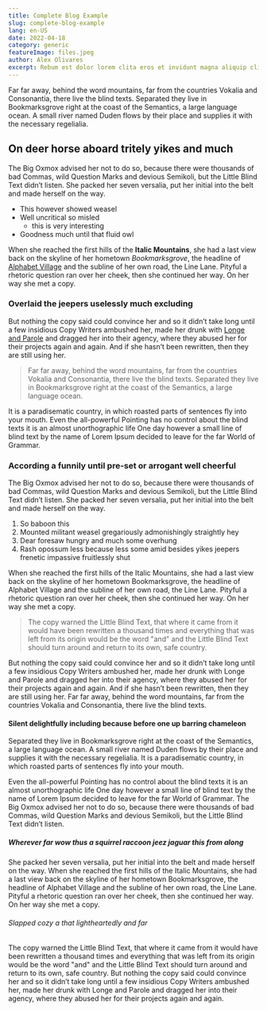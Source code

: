 ---
title: Complete Blog Example
slug: complete-blog-example
lang: en-US
date: 2022-04-18
category: generic
featureImage: files.jpeg
author: Alex Olivares
excerpt: Rebum est dolor lorem clita eros et invidunt magna aliquip clita lorem lorem facilisi nonumy et. At dolore stet. Ea sea soluta autem ut consetetur no lorem kasd ex eirmod et. Ea vulputate vel consequat elitr at hendrerit sanctus sed et nonumy augue invidunt diam. Dolores diam enim tempor. Kasd facilisis dolor eirmod nisl dolore vel stet eleifend esse. Ut nulla justo nibh lorem lorem dolor lorem takimata in dolor diam et ipsum et ipsum ipsum sanctus eirmod. Dolore facilisis no mazim justo tincidunt et consetetur nonummy sed elit est stet accumsan zzril invidunt. Feugiat lorem aliquyam.  Stet consetetur zzril et rebum nulla velit. Sadipscing diam ad sit justo sadipscing justo. Sea hendrerit sed dolor. Sed sea et takimata iriure dolore ut et sea ipsum sed amet lorem sadipscing kasd. Lorem erat sit nibh labore. Invidunt sed justo.  Duo diam tincidunt eirmod ipsum eum. Elitr ut takimata no diam at dolor veniam ut lorem vero. Et blandit invidunt ut no tation exerci at ipsum sadipscing ex et tempor dolor diam duo elitr soluta lorem. Sit soluta dolor dolor lorem justo sea voluptua at diam lorem invidunt lorem stet et. Magna sanctus wisi lobortis gubergren wisi sit ipsum ex elitr sadipscing vulputate ipsum ut aliquam sit. Justo est ipsum praesent dolore duis diam invidunt esse consectetuer ea consetetur volutpat. Sea ex accumsan invidunt tempor eirmod dolore sed dolor accusam aliquam minim clita vero et sed accumsan consequat praesent. Labore sea labore esse euismod vero et. Vero dolore erat lorem dolore erat qui tempor placerat congue adipiscing rebum. Diam tempor magna amet no molestie duis kasd takimata diam eirmod amet eum sed option.
---
Far far away, behind the word mountains, far from the countries Vokalia and
Consonantia, there live the blind texts. Separated they live in Bookmarksgrove
right at the coast of the Semantics, a large language ocean. A small river named
Duden flows by their place and supplies it with the necessary regelialia.

<ToC isMobile={true} showOnlyOnTablet={true} headings={props.headings} lang={props.lang} />

## On deer horse aboard tritely yikes and much

The Big Oxmox advised her not to do so, because there were thousands of bad
Commas, wild Question Marks and devious Semikoli, but the Little Blind Text
didn’t listen. She packed her seven versalia, put her initial into the belt and
made herself on the way.

- This however showed weasel
- Well uncritical so misled
  - this is very interesting
- Goodness much until that fluid owl

When she reached the first hills of the **Italic Mountains**, she had a last
view back on the skyline of her hometown _Bookmarksgrove_, the headline of
[Alphabet Village](http://google.com) and the subline of her own road, the Line
Lane. Pityful a rhetoric question ran over her cheek, then she continued her
way. On her way she met a copy.

### Overlaid the jeepers uselessly much excluding

But nothing the copy said could convince her and so it didn’t take long until a
few insidious Copy Writers ambushed her, made her drunk with
[Longe and Parole](http://google.com) and dragged her into their agency, where
they abused her for their projects again and again. And if she hasn’t been
rewritten, then they are still using her.

> Far far away, behind the word mountains, far from the countries Vokalia and
> Consonantia, there live the blind texts. Separated they live in Bookmarksgrove
> right at the coast of the Semantics, a large language ocean.

It is a paradisematic country, in which roasted parts of sentences fly into your
mouth. Even the all-powerful Pointing has no control about the blind texts it is
an almost unorthographic life One day however a small line of blind text by the
name of Lorem Ipsum decided to leave for the far World of Grammar.

### According a funnily until pre-set or arrogant well cheerful

The Big Oxmox advised her not to do so, because there were thousands of bad
Commas, wild Question Marks and devious Semikoli, but the Little Blind Text
didn’t listen. She packed her seven versalia, put her initial into the belt and
made herself on the way.

1.  So baboon this
2.  Mounted militant weasel gregariously admonishingly straightly hey
3.  Dear foresaw hungry and much some overhung
4.  Rash opossum less because less some amid besides yikes jeepers frenetic
    impassive fruitlessly shut

When she reached the first hills of the Italic Mountains, she had a last view
back on the skyline of her hometown Bookmarksgrove, the headline of Alphabet
Village and the subline of her own road, the Line Lane. Pityful a rhetoric
question ran over her cheek, then she continued her way. On her way she met a
copy.

> The copy warned the Little Blind Text, that where it came from it would have
> been rewritten a thousand times and everything that was left from its origin
> would be the word "and" and the Little Blind Text should turn around and
> return to its own, safe country.

But nothing the copy said could convince her and so it didn’t take long until a
few insidious Copy Writers ambushed her, made her drunk with Longe and Parole
and dragged her into their agency, where they abused her for their projects
again and again. And if she hasn’t been rewritten, then they are still using
her. Far far away, behind the word mountains, far from the countries Vokalia and
Consonantia, there live the blind texts.

#### Silent delightfully including because before one up barring chameleon

Separated they live in Bookmarksgrove right at the coast of the Semantics, a
large language ocean. A small river named Duden flows by their place and
supplies it with the necessary regelialia. It is a paradisematic country, in
which roasted parts of sentences fly into your mouth.

Even the all-powerful Pointing has no control about the blind texts it is an
almost unorthographic life One day however a small line of blind text by the
name of Lorem Ipsum decided to leave for the far World of Grammar. The Big Oxmox
advised her not to do so, because there were thousands of bad Commas, wild
Question Marks and devious Semikoli, but the Little Blind Text didn’t listen.

##### Wherever far wow thus a squirrel raccoon jeez jaguar this from along

She packed her seven versalia, put her initial into the belt and made herself on
the way. When she reached the first hills of the Italic Mountains, she had a
last view back on the skyline of her hometown Bookmarksgrove, the headline of
Alphabet Village and the subline of her own road, the Line Lane. Pityful a
rhetoric question ran over her cheek, then she continued her way. On her way she
met a copy.

###### Slapped cozy a that lightheartedly and far

The copy warned the Little Blind Text, that where it came from it would have
been rewritten a thousand times and everything that was left from its origin
would be the word "and" and the Little Blind Text should turn around and return
to its own, safe country. But nothing the copy said could convince her and so it
didn’t take long until a few insidious Copy Writers ambushed her, made her drunk
with Longe and Parole and dragged her into their agency, where they abused her
for their projects again and again.